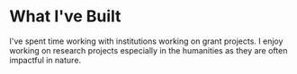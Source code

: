 # What I've Built

I've spent time working with institutions working on grant projects.
I enjoy working on research projects especially in the humanities as they are often impactful in nature.
